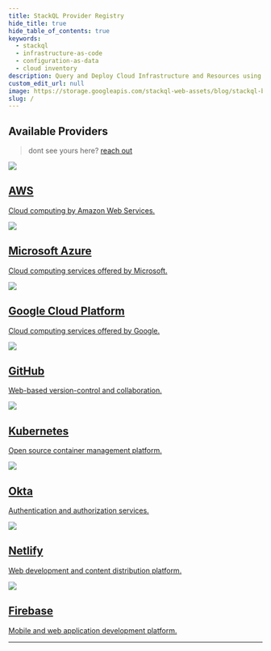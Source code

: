 ```yaml
---
title: StackQL Provider Registry
hide_title: true
hide_table_of_contents: true
keywords:
  - stackql
  - infrastructure-as-code
  - configuration-as-data
  - cloud inventory
description: Query and Deploy Cloud Infrastructure and Resources using SQL
custom_edit_url: null
image: https://storage.googleapis.com/stackql-web-assets/blog/stackql-blog-post-featured-image.png
slug: /
---
```


<ImageSwitcher 
lightImageSrc="/img/stackql-banner.png"
darkImageSrc="/img/stackql-banner-darkbg.png"
alttext="StackQL"/>

## Available Providers

> dont see yours here? [reach out](https://github.com/stackql/stackql-provider-registry/issues/new?template=feature_request.md&title=%5BFEATURE%5D%20New%20Provider)


<section class="row list">
  <article class="col col--4 margin-bottom--lg">
    <a class="card padding--lg cardContainer" href="https://stackql-aws-docs.netlify.app/providers/aws">
      <div class="row">
      <div class="col col--2 cardTitleCol"><img src="/img/providers/aws/aws.png" /></div>
      <div class="col col--10 cardTitleCol"><h2 class="text--truncate cardTitle" title="AWS">AWS</h2></div>  
      </div>
      <div class="row">
      <div class="col col--12 cardTitleCol">
      <p class="text--truncate cardDescription">Cloud computing by Amazon Web Services.</p>
      </div>
      </div>
    </a>
  </article>
  <article class="col col--4 margin-bottom--lg">
    <a class="card padding--lg cardContainer" href="/providers/azure/">
      <div class="row">
      <div class="col col--2 cardTitleCol"><img src="/img/providers/azure/azure.png" /></div>
      <div class="col col--10 cardTitleCol"><h2 class="text--truncate cardTitle" title="Google Cloud Platform">Microsoft Azure</h2></div>  
      </div>
      <div class="row">
      <div class="col col--12 cardTitleCol">
      <p class="text--truncate cardDescription">Cloud computing services offered by Microsoft.</p>
      </div>
      </div>
    </a>
  </article>
  <article class="col col--4 margin-bottom--lg">
    <a class="card padding--lg cardContainer" href="/providers/google/">
      <div class="row">
      <div class="col col--2 cardTitleCol"><img src="/img/providers/google/google.png" /></div>
      <div class="col col--10 cardTitleCol"><h2 class="text--truncate cardTitle" title="Google Cloud Platform">Google Cloud Platform</h2></div>  
      </div>
      <div class="row">
      <div class="col col--12 cardTitleCol">
      <p class="text--truncate cardDescription">Cloud computing services offered by Google.</p>
      </div>
      </div>
    </a>
  </article>
  <article class="col col--4 margin-bottom--lg">
    <a class="card padding--lg cardContainer" href="/providers/github/">
      <div class="row">
      <div class="col col--2 cardTitleCol"><img src="/img/providers/github/github.png" /></div>
      <div class="col col--10 cardTitleCol"><h2 class="text--truncate cardTitle" title="GitHub">GitHub</h2></div>  
      </div>
      <div class="row">
      <div class="col col--12 cardTitleCol">
      <p class="text--truncate cardDescription">Web-based version-control and collaboration.</p>
      </div>
      </div>
    </a>
  </article>
  <article class="col col--4 margin-bottom--lg">
    <a class="card padding--lg cardContainer" href="/providers/k8s/">
      <div class="row">
      <div class="col col--2 cardTitleCol"><img src="/img/providers/kubernetes/kubernetes.png" /></div>
      <div class="col col--10 cardTitleCol"><h2 class="text--truncate cardTitle" title="Kubernetes">Kubernetes</h2></div>  
      </div>
      <div class="row">
      <div class="col col--12 cardTitleCol">
      <p class="text--truncate cardDescription">Open source container management platform.</p>
      </div>
      </div>
    </a>
  </article>
  <article class="col col--4 margin-bottom--lg">
    <a class="card padding--lg cardContainer" href="/providers/okta/">
      <div class="row">
      <div class="col col--2 cardTitleCol"><img src="/img/providers/okta/okta.png" /></div>
      <div class="col col--10 cardTitleCol"><h2 class="text--truncate cardTitle" title="Okta">Okta</h2></div>  
      </div>
      <div class="row">
      <div class="col col--12 cardTitleCol">
      <p class="text--truncate cardDescription">Authentication and authorization services.</p>
      </div>
      </div>
    </a>
  </article>
  <article class="col col--4 margin-bottom--lg">
    <a class="card padding--lg cardContainer" href="/providers/netlify/">
      <div class="row">
      <div class="col col--2 cardTitleCol"><img src="/img/providers/netlify/netlify.png" /></div>
      <div class="col col--10 cardTitleCol"><h2 class="text--truncate cardTitle" title="Netlify">Netlify</h2></div>  
      </div>
      <div class="row">
      <div class="col col--12 cardTitleCol">
      <p class="text--truncate cardDescription">Web development and content distribution platform.</p>
      </div>
      </div>
    </a>
  </article>
  <article class="col col--4 margin-bottom--lg">
    <a class="card padding--lg cardContainer" href="/providers/firebase/">
      <div class="row">
      <div class="col col--2 cardTitleCol"><img src="/img/providers/firebase/firebase.png" /></div>
      <div class="col col--10 cardTitleCol"><h2 class="text--truncate cardTitle" title="Firebase">Firebase</h2></div>  
      </div>
      <div class="row">
      <div class="col col--12 cardTitleCol">
      <p class="text--truncate cardDescription">Mobile and web application development platform.</p>
      </div>
      </div>
    </a>
  </article>  
</section>

---

